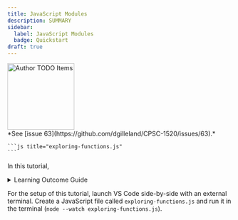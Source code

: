 ```yaml
---
title: JavaScript Modules
description: SUMMARY
sidebar:
  label: JavaScript Modules
  badge: Quickstart
draft: true
---
```




<Image src={todo} alt="Author TODO Items" class="float-end ml-3" width="150" />
<Aside title="Work-In-Progress (WIP)" type="caution">
*See [issue 63](https://github.com/dgilleland/CPSC-1520/issues/63).*
</Aside>


    ```js title="exploring-functions.js"
    ```

In this tutorial, 


<details>
    <summary>Learning Outcome Guide</summary>

    At the end of this tutorial, you should be able to:

    - TBD
</details>

For the setup of this tutorial, launch VS Code side-by-side with an external terminal. Create a JavaScript file called `exploring-functions.js` and run it in the terminal (`node --watch exploring-functions.js`).
